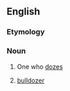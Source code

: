 ==English==

===Etymology===
{{suffix|en|doze|er}}

===Noun===
{{en-noun}}

# One who [[doze]]s
# {{lb|en|informal}} [[bulldozer]]
